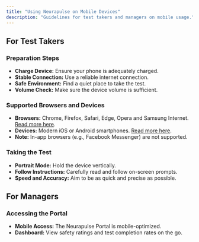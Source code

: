 ```yaml
---
title: "Using Neurapulse on Mobile Devices"
description: "Guidelines for test takers and managers on mobile usage."
---
```


## For Test Takers[​](#for-test-takers "Direct link to For Test Takers")

### Preparation Steps[​](#preparation-steps "Direct link to Preparation Steps")

* **Charge Device:** Ensure your phone is adequately charged.
* **Stable Connection:** Use a reliable internet connection.
* **Safe Environment:** Find a quiet place to take the test.
* **Volume Check:** Make sure the device volume is sufficient.

### Supported Browsers and Devices[​](#supported-browsers-and-devices "Direct link to Supported Browsers and Devices")

* **Browsers:** Chrome, Firefox, Safari, Edge, Opera and Samsung Internet. [Read more here](/docs/Test-Taker-Experience/common-issues/#browser-unsupported).
* **Devices:** Modern iOS or Android smartphones. [Read more here](/docs/Test-Taker-Experience/common-issues/#device-unsupported).
* **Note:** In-app browsers (e.g., Facebook Messenger) are not supported.

### Taking the Test[​](#taking-the-test "Direct link to Taking the Test")

* **Portrait Mode:** Hold the device vertically.
* **Follow Instructions:** Carefully read and follow on-screen prompts.
* **Speed and Accuracy:** Aim to be as quick and precise as possible.

## For Managers[​](#for-managers "Direct link to For Managers")

### Accessing the Portal[​](#accessing-the-portal "Direct link to Accessing the Portal")

* **Mobile Access:** The Neurapulse Portal is mobile-optimized.
* **Dashboard:** View safety ratings and test completion rates on the go.
